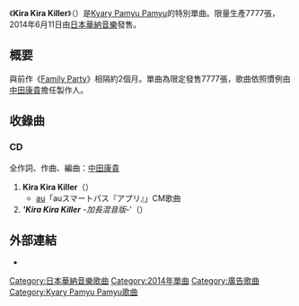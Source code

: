 {{unreferenced|time=2020-02-03T14:48:37+00:00}}
{{refimprove|time=2016-08-20T09:38:18+00:00}}
{{Infobox Single
| Name            = Kira Kira Killer
| Artist          = [[Kyary_Pamyu_Pamyu|Kyary Pamyu Pamyu]]
| Album           = 
| B-side          = 
| Released        = 2014年6月11日
| Format          = [[CD|CD]]<br/>[[數位下載|數位下載]]
| Recorded        = 
| Genre           = [[J-POP|J-POP]]<br>[[電子音樂|電子音樂]]<br>[[流行電音|流行電音]]
| Label           = [[日本華納音樂|unBORDE]]
| Writer          = [[中田康貴|中田康貴]]
| Producer        = 中田康貴
| Certification   = 
| Chart position  = 
| Last single     = [[Family_Party|Family Party]]<br/>（2014年）
| This single     = '''Kira Kira Killer'''<br/>（2015年）
| Next single     = [[問題女孩|問題女孩]]<br/>（2015年）

}}
《'''Kira Kira Killer'''》（{{lang-ja|きらきらキラー}}）是[[Kyary_Pamyu_Pamyu|Kyary Pamyu Pamyu]]的特別單曲。限量生產7777張，2014年6月11日由[[日本華納音樂|日本華納音樂]]發售。

== 概要 ==
與前作《[[Family_Party|Family Party]]》相隔約2個月。單曲為限定發售7777張，歌曲依照慣例由[[中田康貴|中田康貴]]擔任製作人。

== 收錄曲 ==
=== CD ===
全作詞、作曲、編曲：[[中田康貴|中田康貴]]

# '''Kira Kira Killer'''（{{lang|ja|きらきらキラー}}） 
#* [[au|au]]「auスマートパス『アプリ』」CM歌曲 
# ''''''Kira Kira Killer''' -加長混音版-'''（{{lang|ja|きらきらキラー -extended mix-}}）

== 外部連結 ==
* {{Youtube|35FbwCIxT0g|《Kira Kira Killer》音樂影片}} 

{{DEFAULTSORT: Kira Kira Killer}}

{{Kyary Pamyu Pamyu}}
[[Category:日本華納音樂歌曲|Category:日本華納音樂歌曲]]
[[Category:2014年單曲|Category:2014年單曲]]
[[Category:廣告歌曲|Category:廣告歌曲]]
[[Category:Kyary_Pamyu_Pamyu歌曲|Category:Kyary Pamyu Pamyu歌曲]]